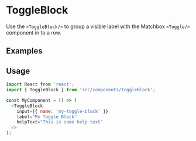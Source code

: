 
<Meta title="Form Controls|ToggleBlock" component={ToggleBlock} />

# ToggleBlock

Use the `<ToggleBlock/>` to group a visible label with the Matchbox `<Toggle/>` component in to a
row.

## Examples

<Preview>
  <Panel>
    <Panel.Section>
      <ToggleBlock
        input={{ name: 'my-toggle-block' }}
        label="My Toggle Block"
        helpText="This is some help text"
      />
    </Panel.Section>
  </Panel>
</Preview>

## Usage

```js
import React from 'react';
import { ToggleBlock } from 'src/components/toggleBlock';

const MyComponent = () => (
  <ToggleBlock
    input={{ name: 'my-toggle-block' }}
    label="My Toggle Block"
    helpText="This is some help text"
  />
);
```
